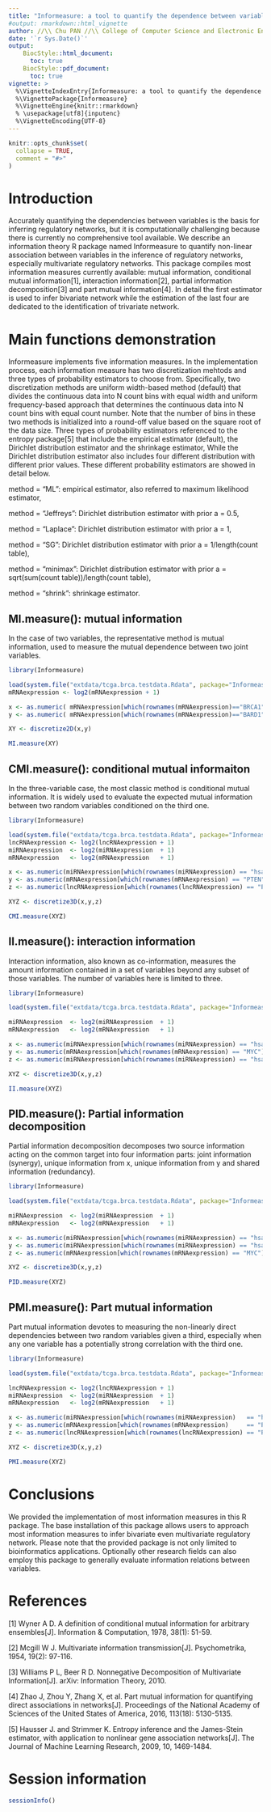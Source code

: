 ```yaml
---
title: "Informeasure: a tool to quantify the dependence between variables in biological regulatory networks from an information theory perspective"
#output: rmarkdown::html_vignette
author: //\\ Chu PAN //\\ College of Computer Science and Electronic Engineering, Hunan University
date: '`r Sys.Date()`'
output:
    BiocStyle::html_document:
      toc: true
    BiocStyle::pdf_document:
      toc: true
vignette: >
  %\VignetteIndexEntry{Informeasure: a tool to quantify the dependence between variables in biological regulatory networks from an information theory perspective}
  %\VignettePackage{Informeasure} 
  %\VignetteEngine{knitr::rmarkdown}
  % \usepackage[utf8]{inputenc} 
  %\VignetteEncoding{UTF-8}
---
```


```r
knitr::opts_chunk$set(
  collapse = TRUE,
  comment = "#>"
)
```

# Introduction
Accurately quantifying the dependencies between variables is the basis for inferring regulatory networks, but it is computationally challenging because there is currently no comprehensive tool available. We describe an information theory R package named Informeasure to quantify non-linear association between variables in the inference of regulatory networks, especially multivariate regulatory networks. This package compiles most information measures currently available: mutual information, conditional mutual information[1], interaction information[2], partial information decomposition[3] and part mutual information[4]. In detail the first estimator is used to infer bivariate network while the estimation of the last four are dedicated to the identification of trivariate network.

# Main functions demonstration
Informeasure implements five information measures. In the implementation process, each information measure has two discretization mehtods and three types of probability estimators to choose from. Specifically, two discretization methods are uniform width-based method (default) that divides the continuous data into N count bins with equal width and uniform frequency-based approach that determines the continuous data into N count bins with equal count number. Note that the number of bins in these two methods is initialized into a round-off value based on the square root of the data size. Three types of probability estimators referenced to the entropy package[5] that include the empirical estimator (default), the Dirichlet distribution estimator and the shrinkage estimator, While the Dirichlet distribution estimator also includes four different distribution with different prior values. These different probability estimators are showed in detail below. 

method = "ML": empirical estimator, also referred to maximum likelihood estimator, 

method = "Jeffreys": Dirichlet distribution estimator with prior a = 0.5, 

method = "Laplace": Dirichlet distribution estimator with prior a = 1, 

method = "SG": Dirichlet distribution estimator with prior a = 1/length(count table), 

method = "minimax": Dirichlet distribution estimator with prior a = sqrt(sum(count table))/length(count table), 

method = "shrink": shrinkage estimator.

## MI.measure(): mutual information
In the case of two variables, the representative method is mutual information, used to measure the mutual dependence between two joint variables.
```r
library(Informeasure)

load(system.file("extdata/tcga.brca.testdata.Rdata", package="Informeasure"))
mRNAexpression <- log2(mRNAexpression + 1)

x <- as.numeric( mRNAexpression[which(rownames(mRNAexpression)=="BRCA1"), ] )
y <- as.numeric( mRNAexpression[which(rownames(mRNAexpression)=="BARD1"), ] )

XY <- discretize2D(x,y)

MI.measure(XY)
```

## CMI.measure(): conditional mutual informaiton 
In the three-variable case, the most classic method is conditional mutual information. It is widely used to evaluate the expected mutual information between two random variables conditioned on the third one.
```r
library(Informeasure)

load(system.file("extdata/tcga.brca.testdata.Rdata", package="Informeasure"))
lncRNAexpression <- log2(lncRNAexpression + 1)
miRNAexpression  <- log2(miRNAexpression  + 1)
mRNAexpression   <- log2(mRNAexpression   + 1)

x <- as.numeric(miRNAexpression[which(rownames(miRNAexpression) == "hsa-miR-26a-5p"), ])
y <- as.numeric(mRNAexpression[which(rownames(mRNAexpression) == "PTEN"), ])
z <- as.numeric(lncRNAexpression[which(rownames(lncRNAexpression) == "PTENP1"), ])

XYZ <- discretize3D(x,y,z)

CMI.measure(XYZ)
```

## II.measure(): interaction information
Interaction information, also known as co-information, measures the amount information contained in a set of variables beyond any subset of those variables. The number of variables here is limited to three.
```r
library(Informeasure)

load(system.file("extdata/tcga.brca.testdata.Rdata", package="Informeasure"))

miRNAexpression  <- log2(miRNAexpression  + 1)
mRNAexpression   <- log2(mRNAexpression   + 1)

x <- as.numeric(miRNAexpression[which(rownames(miRNAexpression) == "hsa-miR-34a-5p"), ])
y <- as.numeric(mRNAexpression[which(rownames(mRNAexpression) == "MYC"), ])
z <- as.numeric(miRNAexpression[which(rownames(miRNAexpression) == "hsa-miR-34b-5p"), ])

XYZ <- discretize3D(x,y,z)

II.measure(XYZ)
```
## PID.measure(): Partial information decomposition
Partial information decomposition decomposes two source information acting on the common target into four information parts: joint information (synergy), unique information from x, unique information from y and shared information (redundancy). 
```r
library(Informeasure)

load(system.file("extdata/tcga.brca.testdata.Rdata", package="Informeasure"))

miRNAexpression  <- log2(miRNAexpression  + 1)
mRNAexpression   <- log2(mRNAexpression   + 1)

x <- as.numeric(miRNAexpression[which(rownames(miRNAexpression) == "hsa-miR-34a-5p"), ])
y <- as.numeric(miRNAexpression[which(rownames(miRNAexpression) == "hsa-miR-34b-5p"), ])
z <- as.numeric(mRNAexpression[which(rownames(mRNAexpression) == "MYC"), ])

XYZ <- discretize3D(x,y,z)

PID.measure(XYZ)
```
## PMI.measure(): Part mutual information 
Part mutual information devotes to measuring the non-linearly direct dependencies between two random variables given a third, especially when any one variable has a potentially strong correlation with the third one. 
```r
library(Informeasure)

load(system.file("extdata/tcga.brca.testdata.Rdata", package="Informeasure"))

lncRNAexpression <- log2(lncRNAexpression + 1)
miRNAexpression  <- log2(miRNAexpression  + 1)
mRNAexpression   <- log2(mRNAexpression   + 1)

x <- as.numeric(miRNAexpression[which(rownames(miRNAexpression)   == "hsa-miR-26a-5p"), ])
y <- as.numeric(mRNAexpression[which(rownames(mRNAexpression)     == "PTEN"), ])
z <- as.numeric(lncRNAexpression[which(rownames(lncRNAexpression) == "PTENP1"), ])

XYZ <- discretize3D(x,y,z)

PMI.measure(XYZ)
```

# Conclusions
We provided the implementation of most information measures in this R package. The base installation of this package allows users to approach most information measures to infer bivariate even multivariate regulatory network. Please note that the provided package is not only limited to bioinformatics applications. Optionally other research fields can also employ this package to generally evaluate information relations between variables.

# References
[1] Wyner A D. A definition of conditional mutual information for arbitrary ensembles[J]. Information & Computation, 1978, 38(1): 51-59.

[2] Mcgill W J. Multivariate information transmission[J]. Psychometrika, 1954, 19(2): 97-116. 

[3] Williams P L, Beer R D. Nonnegative Decomposition of Multivariate Information[J]. arXiv: Information Theory, 2010.

[4] Zhao J, Zhou Y, Zhang X, et al. Part mutual information for quantifying direct associations in networks[J]. Proceedings of the National Academy of Sciences of the United States of America, 2016, 113(18): 5130-5135.

[5] Hausser J. and Strimmer K. Entropy inference and the James-Stein estimator, with application to nonlinear gene association networks[J]. The Journal of Machine Learning Research, 2009, 10, 1469-1484.



# Session information
```r
sessionInfo()
```
